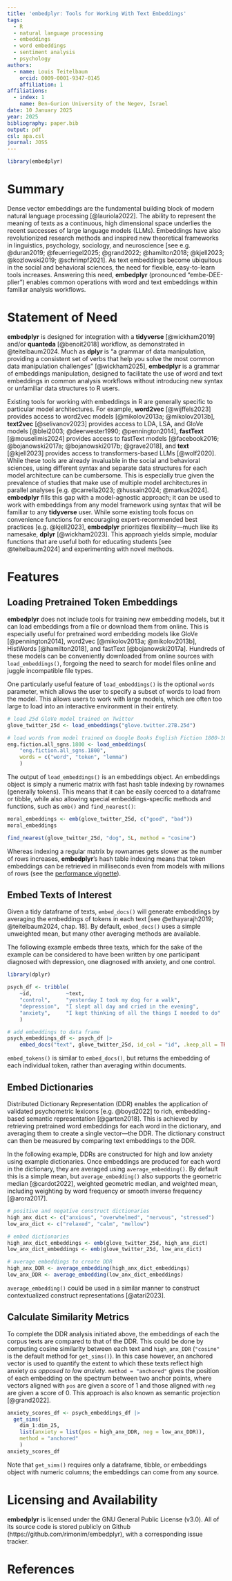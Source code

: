 ```yaml
---
title: 'embedplyr: Tools for Working With Text Embeddings'
tags:
  - R
  - natural language processing
  - embeddings
  - word embeddings
  - sentiment analysis
  - psychology
authors:
  - name: Louis Teitelbaum
    orcid: 0009-0001-9347-0145
    affiliation: 1
affiliations:
  - index: 1
    name: Ben-Gurion University of the Negev, Israel
date: 10 January 2025
year: 2025
bibliography: paper.bib
output: pdf
csl: apa.csl
journal: JOSS
---
```


```r
library(embedplyr)
```

# Summary

Dense vector embeddings are the fundamental building block of modern natural language processing [@lauriola2022]. The ability to represent the meaning of texts as a continuous, high dimensional space underlies the recent successes of large language models (LLMs). Embeddings have also revolutionized research methods and inspired new theoretical frameworks in linguistics, psychology, sociology, and neuroscience [see e.g. @duran2019; @feuerriegel2025; @grand2022; @hamilton2018; @kjell2023; @kozlowski2019; @schrimpf2021]. As text embeddings become ubiquitous in the social and behavioral sciences, the need for flexible, easy-to-learn tools increases. Answering this need, **embedplyr** (pronounced "embe-DEE-plier") enables common operations with word and text embeddings within familiar analysis workflows.

# Statement of Need

**embedplyr** is designed for integration with a **tidyverse** [@wickham2019] and/or **quanteda** [@benoit2018] workflow, as demonstrated in @teitelbaum2024. Much as **dplyr** is "a grammar of data manipulation, providing a consistent set of verbs that help you solve the most common data manipulation challenges" [@wickham2025], **embedplyr** is a grammar of embeddings manipulation, designed to facilitate the use of word and text embeddings in common analysis workflows without introducing new syntax or unfamiliar data structures to R users.

Existing tools for working with embeddings in R are generally specific to particular model architectures. For example, **word2vec** [@wijffels2023] provides access to word2vec models [@mikolov2013a; @mikolov2013b], **text2vec** [@selivanov2023] provides access to LDA, LSA, and GloVe models [@blei2003; @deerwester1990; @pennington2014], **fastText** [@mouselimis2024] provides access to fastText models [@facebook2016; @bojanowski2017a; @bojanowski2017b; @grave2018], and **text** [@kjell2023] provides access to transformers-based LLMs [@wolf2020]. While these tools are already invaluable in the social and behavioral sciences, using different syntax and separate data structures for each model architecture can be cumbersome. This is especially true given the prevalence of studies that make use of multiple model architectures in parallel analyses [e.g. @carrella2023; @hussain2024; @markus2024]. **embedplyr** fills this gap with a model-agnostic approach; it can be used to work with embeddings from any model framework using syntax that will be familiar to any **tidyverse** user. While some existing tools focus on convenience functions for encouraging expert-recommended best practices [e.g. @kjell2023], **embedplyr** prioritizes flexibility---much like its namesake, **dplyr** [@wickham2023]. This approach yields simple, modular functions that are useful both for educating students [see @teitelbaum2024] and experimenting with novel methods.

# Features

## Loading Pretrained Token Embeddings

**embedplyr** does not include tools for training new embedding models, but it can load embeddings from a file or download them from online. This is especially useful for pretrained word embedding models like GloVe [@pennington2014], word2vec [@mikolov2013a; @mikolov2013b], HistWords [@hamilton2018], and fastText [@bojanowski2017a]. Hundreds of these models can be conveniently downloaded from online sources with `load_embeddings()`, forgoing the need to search for model files online and juggle incompatible file types. 

One particularly useful feature of `load_embeddings()` is the optional `words` parameter, which allows the user to specify a subset of words to load from the model. This allows users to work with large models, which are often too large to load into an interactive environment in their entirety. 

```r
# load 25d GloVe model trained on Twitter
glove_twitter_25d <- load_embeddings("glove.twitter.27B.25d")
```

```r
# load words from model trained on Google Books English Fiction 1800-1810
eng.fiction.all_sgns.1800 <- load_embeddings(
	"eng.fiction.all_sgns.1800",
	words = c("word", "token", "lemma")
	)
```

The output of `load_embeddings()` is an embeddings object. An embeddings object is simply a numeric matrix with fast hash table indexing by rownames (generally tokens). This means that it can be easily coerced to a dataframe or tibble, while also allowing special embeddings-specific methods and functions, such as `emb()` and `find_nearest()`:

```r
moral_embeddings <- emb(glove_twitter_25d, c("good", "bad"))
moral_embeddings

find_nearest(glove_twitter_25d, "dog", 5L, method = "cosine")
```

Whereas indexing a regular matrix by rownames gets slower as the number of rows increases, **embedplyr**'s hash table indexing means that token embeddings can be retrieved in milliseconds even from models with millions of rows (see the [performance vignette](vignettes/performance.html)).

## Embed Texts of Interest

Given a tidy dataframe of texts, `embed_docs()` will generate embeddings by averaging the embeddings of tokens in each text [see @ethayarajh2019; @teitelbaum2024, chap. 18]. By default, `embed_docs()` uses a simple unweighted mean, but many other averaging methods are available.

The following example embeds three texts, which for the sake of the example can be considered to have been written by one participant diagnosed with depression, one diagnosed with anxiety, and one control. 

```r
library(dplyr)

psych_df <- tribble(
    ~id,           ~text,
    "control",     "yesterday I took my dog for a walk",
    "depression",  "I slept all day and cried in the evening",
    "anxiety",     "I kept thinking of all the things I needed to do"
    )

# add embeddings to data frame
psych_embeddings_df <- psych_df |> 
    embed_docs("text", glove_twitter_25d, id_col = "id", .keep_all = TRUE)
```

`embed_tokens()` is similar to `embed_docs()`, but returns the embedding of each individual token, rather than averaging within documents.

## Embed Dictionaries

Distributed Dictionary Representation (DDR) enables the application of validated psychometric lexicons [e.g. @boyd2022] to rich, embedding-based semantic representation [@garten2018]. This is achieved by retrieving pretrained word embeddings for each word in the dictionary, and averaging them to create a single vector---the DDR. The dictionary construct can then be measured by comparing text embeddings to the DDR.

In the following example, DDRs are constructed for high and low anxiety using example dictionaries. Once embeddings are produced for each word in the dictionary, they are averaged using `average_embedding()`. By default this is a simple mean, but `average_embedding()` also supports the geometric median [@cardot2022], weighted geometric median, and weighted mean, including weighting by word frequency or smooth inverse frequency [@arora2017].

```r
# positive and negative construct dictionaries
high_anx_dict <- c("anxious", "overwhelmed", "nervous", "stressed")
low_anx_dict <- c("relaxed", "calm", "mellow")

# embed dictionaries
high_anx_dict_embeddings <- emb(glove_twitter_25d, high_anx_dict)
low_anx_dict_embeddings <- emb(glove_twitter_25d, low_anx_dict)

# average embeddings to create DDR
high_anx_DDR <- average_embedding(high_anx_dict_embeddings)
low_anx_DDR <- average_embedding(low_anx_dict_embeddings)
```

`average_embedding()` could be used in a similar manner to construct contextualized construct representations [@atari2023].

## Calculate Similarity Metrics

To complete the DDR analysis initiated above, the embeddings of each the corpus texts are compared to that of the DDR. This could be done by computing cosine similarity between each text and `high_anx_DDR` (`"cosine"` is the default method for `get_sims()`). In this case however, an anchored vector is used to quantify the extent to which these texts reflect high anxiety _as opposed to low anxiety_. `method = "anchored"` gives the position of each embedding on the spectrum between two anchor points, where vectors aligned with `pos` are given a score of 1 and those aligned with `neg` are given a score of 0. This approach is also known as semantic projection [@grand2022]. 

```r
anxiety_scores_df <- psych_embeddings_df |> 
  get_sims(
    dim_1:dim_25, 
    list(anxiety = list(pos = high_anx_DDR, neg = low_anx_DDR)),
    method = "anchored"
    )
anxiety_scores_df
```

Note that `get_sims()` requires only a dataframe, tibble, or embeddings object with numeric columns; the embeddings can come from any source. 

# Licensing and Availability

**embedplyr** is licensed under the GNU General Public License (v3.0). All of its source code is stored publicly on Github (https://github.com/rimonim/embedplyr), with a corresponding issue tracker.

# References
